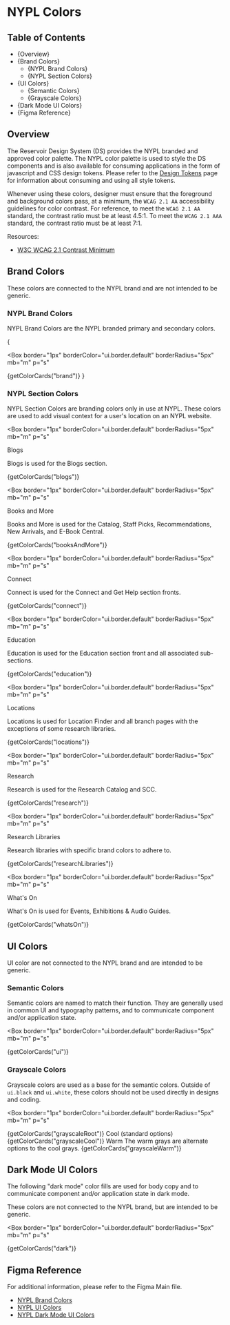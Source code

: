 

<Meta title="Style Guide/Colors" />

# NYPL Colors

## Table of Contents

- {<Link href="#overview" target="_self">Overview</Link>}
- {<Link href="#brand-colors" target="_self">Brand Colors</Link>}
  - {<Link href="#nypl-brand-colors" target="_self">NYPL Brand Colors</Link>}
  - {<Link href="#nypl-section-colors" target="_self">NYPL Section Colors</Link>}
- {<Link href="#ui-colors" target="_self">UI Colors</Link>}
  - {<Link href="#semantic-colors" target="_self">Semantic Colors</Link>}
  - {<Link href="#grayscale-colors" target="_self">Grayscale Colors</Link>}
- {<Link href="#dark-mode-ui-colors" target="_self">Dark Mode UI Colors</Link>}
- {<Link href="#figma-reference" target="_self">Figma Reference</Link>}

## Overview

The Reservoir Design System (DS) provides the NYPL branded and approved
color palette. The NYPL color palette is used to style the DS components and
is also available for consuming applications in the form of javascript and
CSS design tokens. Please refer to the [Design Tokens](../?path=/docs/development-guide-design-tokens--docs)
page for information about consuming and using all style tokens.

Whenever using these colors, designer must ensure that the foreground and
background colors pass, at a minimum, the `WCAG 2.1 AA` accessibility guidelines for
color contrast. For reference, to meet the `WCAG 2.1 AA` standard, the contrast ratio
must be at least 4.5:1. To meet the `WCAG 2.1 AAA` standard, the contrast ratio must
be at least 7:1.

Resources:

- [W3C WCAG 2.1 Contrast Minimum](https://www.w3.org/TR/WCAG21/#contrast-minimum)

## Brand Colors

These colors are connected to the NYPL brand and are not intended to be generic.

### NYPL Brand Colors

NYPL Brand Colors are the NYPL branded primary and secondary colors.

{

<Box
  border="1px"
  borderColor="ui.border.default"
  borderRadius="5px"
  mb="m"
  p="s"
>
  <SimpleGrid columns={1} gap="s">
    {getColorCards("brand")}
  </SimpleGrid>
</Box>
}

### NYPL Section Colors

NYPL Section Colors are branding colors only in use at NYPL. These colors are
used to add visual context for a user's location on an NYPL website.

<Box
  border="1px"
  borderColor="ui.border.default"
  borderRadius="5px"
  mb="m"
  p="s"
>
  <Heading>Blogs</Heading>
  <p>Blogs is used for the Blogs section.</p>
  <SimpleGrid columns={1} gap="s">
    {getColorCards("blogs")}
  </SimpleGrid>
</Box>

<Box
  border="1px"
  borderColor="ui.border.default"
  borderRadius="5px"
  mb="m"
  p="s"
>
  <Heading>Books and More</Heading>
  <p>
    Books and More is used for the Catalog, Staff Picks, Recommendations, New
    Arrivals, and E-Book Central.
  </p>
  <SimpleGrid columns={1} gap="s">
    {getColorCards("booksAndMore")}
  </SimpleGrid>
</Box>

<Box
  border="1px"
  borderColor="ui.border.default"
  borderRadius="5px"
  mb="m"
  p="s"
>
  <Heading>Connect</Heading>
  <p>
    Connect is used for the Connect and Get Help section fronts.
  </p>
  <SimpleGrid columns={1} gap="s">
    {getColorCards("connect")}
  </SimpleGrid>
</Box>

<Box
  border="1px"
  borderColor="ui.border.default"
  borderRadius="5px"
  mb="m"
  p="s"
>
  <Heading>Education</Heading>
  <p>
    Education is used for the Education section front and all associated
    sub-sections.
  </p>
  <SimpleGrid columns={1} gap="s">
    {getColorCards("education")}
  </SimpleGrid>
</Box>

<Box
  border="1px"
  borderColor="ui.border.default"
  borderRadius="5px"
  mb="m"
  p="s"
>
  <Heading>Locations</Heading>
  <p>
    Locations is used for Location Finder and all branch pages with the
    exceptions of some research libraries.
  </p>
  <SimpleGrid columns={1} gap="s">
    {getColorCards("locations")}
  </SimpleGrid>
</Box>

<Box
  border="1px"
  borderColor="ui.border.default"
  borderRadius="5px"
  mb="m"
  p="s"
>
  <Heading>Research</Heading>
  <p>Research is used for the Research Catalog and SCC.</p>
  <SimpleGrid columns={1} gap="s">
    {getColorCards("research")}
  </SimpleGrid>
</Box>

<Box
  border="1px"
  borderColor="ui.border.default"
  borderRadius="5px"
  mb="m"
  p="s"
>
  <Heading>Research Libraries</Heading>
  <p>Research libraries with specific brand colors to adhere to.</p>
  <SimpleGrid columns={1} gap="s">
    {getColorCards("researchLibraries")}
  </SimpleGrid>
</Box>

<Box
  border="1px"
  borderColor="ui.border.default"
  borderRadius="5px"
  mb="m"
  p="s"
>
  <Heading>What's On</Heading>
  <p>What's On is used for Events, Exhibitions &amp; Audio Guides.</p>
  <SimpleGrid columns={1} gap="s">
    {getColorCards("whatsOn")}
  </SimpleGrid>
</Box>

## UI Colors

UI color are not connected to the NYPL brand and are intended to be generic.

### Semantic Colors

Semantic colors are named to match their function. They are generally used in
common UI and typography patterns, and to communicate component and/or
application state.

<Box
  border="1px"
  borderColor="ui.border.default"
  borderRadius="5px"
  mb="m"
  p="s"
>
  <SimpleGrid columns={1} gap="s">
    {getColorCards("ui")}
  </SimpleGrid>
</Box>

### Grayscale Colors

Grayscale colors are used as a base for the semantic colors. Outside of
`ui.black` and `ui.white`, these colors should not be used directly in designs
and coding.

<Box
  border="1px"
  borderColor="ui.border.default"
  borderRadius="5px"
  mb="m"
  p="s"
>
  <SimpleGrid columns={1} gap="s">
    {getColorCards("grayscaleRoot")}
  </SimpleGrid>
  <Heading level="h4" size="heading6" marginTop="l">
    Cool (standard options)
  </Heading>
  <SimpleGrid columns={1} gap="s">
    {getColorCards("grayscaleCool")}
  </SimpleGrid>
  <Heading level="h4" size="heading6" marginTop="l">
    Warm
  </Heading>
  <Text>The warm grays are alternate options to the cool grays.</Text>
  <SimpleGrid columns={1} gap="s" marginTop="s">
    {getColorCards("grayscaleWarm")}
  </SimpleGrid>
</Box>

## Dark Mode UI Colors

The following "dark mode" color fills are used for body copy and to communicate
component and/or application state in dark mode.

These colors are not connected to the NYPL brand, but are intended to be generic.

<Box
  border="1px"
  borderColor="ui.border.default"
  borderRadius="5px"
  mb="m"
  p="s"
>
  <SimpleGrid columns={1} gap="s" bg="dark.ui.bg.page" p="m">
    {getColorCards("dark")}
  </SimpleGrid>
</Box>

## Figma Reference

For additional information, please refer to the Figma Main file.

- [NYPL Brand Colors](https://www.figma.com/file/qShodlfNCJHb8n03IFyApM/Main?node-id=15454%3A47007)
- [NYPL UI Colors](https://www.figma.com/file/qShodlfNCJHb8n03IFyApM/Main?node-id=47083%3A27674)
- [NYPL Dark Mode UI Colors](https://www.figma.com/file/qShodlfNCJHb8n03IFyApM/Main?node-id=61991%3A45315)
